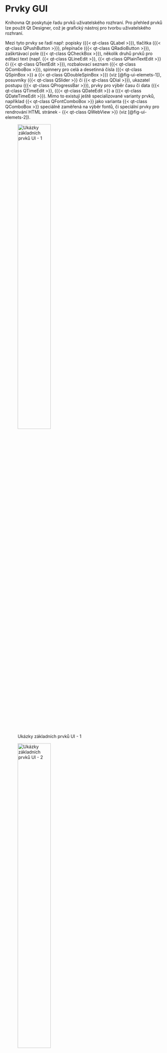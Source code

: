 # Prvky GUI

Knihovna [Qt]{.sw} poskytuje řadu prvků uživatelského rozhraní. Pro přehled prvků lze použít [Qt Designer]{.sw}, což je grafický nástroj pro tvorbu uživatelského rozhraní. 

Mezi tyto prvky se řadí např: popisky ({{< qt-class QLabel >}}), tlačítka ({{< qt-class QPushButton >}}), přepínače ({{< qt-class QRadioButton >}}), zaškrtávací pole ({{< qt-class QCheckBox >}}), několik druhů prvků pro editaci text (např. {{< qt-class QLineEdit >}}, {{< qt-class QPlainTextEdit >}} či {{< qt-class QTextEdit >}}), rozbalovací seznam ({{< qt-class QComboBox >}}), spinnery pro celá a desetinná čísla ({{< qt-class QSpinBox >}} a {{< qt-class QDoubleSpinBox >}}) (viz [@fig-ui-elemets-1]), posuvníky ({{< qt-class QSlider >}} či {{< qt-class QDial >}}), ukazatel postupu ({{< qt-class QProgressBar >}}), prvky pro výběr času či data ({{< qt-class QTimeEdit >}}, ({{< qt-class QDateEdit >}} a ({{< qt-class QDateTimeEdit >}}). Mimo to existují ještě specializované varianty prvků, například {{< qt-class QFontComboBox >}} jako varianta {{< qt-class QComboBox >}} speciálně zaměřená na výběr fontů, či speciální prvky pro rendrování HTML stránek - {{< qt-class QWebView >}} (viz [@fig-ui-elemets-2]). 

![Ukázky základních prvků UI - 1](./figures/ui-elements-1.png){#fig-ui-elemets-1 width=50% fig-align="center"}

![Ukázky základních prvků UI - 2](./figures/ui-elements-2.png){#fig-ui-elemets-2 width=50% fig-align="center"}


:::{.callout-note}
## Modifikace prvků GUI

Prvky GUI lze poměrně jednoduše modifikovat, ať už vizuálně nebo jejich chování, vytvářením tříd, které odvozují z jichž existujících tříd. V takto odvozených třídách lze vytvářet nové funkce či modifikovat chování funkcí existujících. Tímto postupem lze poměrně snadno vytvářet více či méně modifikované prvky GUI, poskytující funkcionalitu, která je aktuálně potřebná. 
:::

Dále pak existují prvky pro zobrazení komplexnějších struktur jako jsou např. seznamy ({{< qt-class QListWidget >}} nebo {{< qt-class QListView >}}), tabulky ({{< qt-class QTableView >}} nebo {{< qt-class QTableWidget >}}) či stromové struktury ({{< qt-class QTreeView >}} nebo {{< qt-class QTreeWidget >}}) ale i jiné (viz [@fig-ui-elemets-3]).

![Ukázky základních prvků UI - 3](./figures/ui-elements-3.png){#fig-ui-elemets-3 width=50% fig-align="center"}

Dále pak existují prvky, které umožňují různé strukturování GUI, respektive prvků v něm. Mezi ty patří např. {{< qt-class QGroupBox >}}, {{< qt-class QGroupBox >}}, {{< qt-class QTabWidget >}}, {{< qt-class QStackedWidget >}} a další.

:::{.qgis}
Qgis definuje celou řadu vlastních GUI prvků, které se přímo zaměřují na práci s geodaty či funkcionalitu GIS. Všechny se nachází v modulu `qgis.gui`.
:::

## Rozložení prvků GUI

Prvky GUI v aplikaci neexistují samy o sobě, ale vždy uspořádané do nějaké struktury. Základem této struktury je třída {{< qt-class QLayout >}}, která specifikuje základní chování rozvržení (layoutu) [@QtCompany2022a]. Základní rozvržení, existující přímo jako [Qt]{.software} třídy jsou {{< qt-class QHBoxLayout >}} a {{< qt-class QVBoxLayout >}}, které skládají prvky do horizontální potažmo vertikální struktury, {{< qt-class QFormLayout >}}, používá dva sloupce - popisku a samotné prvky, a {{< qt-class QGridLayout >}}, což je nejkomplexnější layout, kde je možné specifikovat počet sloupců, řádků a následně přiřazovat prvky GUI do jedné či několik takto vzniklých buněk.

![Ukázky jednotlivých rozvržení](./figures/layouts.png){#fig-layouts width=50% fig-align="center"}

V rámci jednoho {{< qt-class QWidget >}}, či jiného GUI prvku může existovat několik layoutů, které do sebe mohou být i různě zanořené. Tím vznikají komplexní prvky GUI.

## QMainWindow - hlavní okno aplikace

{{< qt-class QMainWindow >}} z modulu `PyQt5.QtWidgets` je třída, která poskytuje základní rozhraní aplikace. V tomto rozhraní jsou předchystané položky pro všechny v aplikacích obvyklé prvky (viz @fig-qmainwindow) např. menu (Menu bar), lišty s nástroji (Toolbars), uživatelsky umisťované widgety (Dock Widgets), též zvané dokovatelné widgety, stavový řádek (Status bar) a hlavní prostor aplikace (Central Widget). 

![Součásti QMainWindow. Zdroj: [@QtCompany2022]](/figures/qmainwindow.png){#fig-qmainwindow width=75% fig-align="center"}

## Samostatná okna

Aplikace mohou vytvářet další doplňková okna, která napomáhají uživateli interagovat s programem. Jedná se obvykle o prvky odvozené od třídy {{< qt-class QDialog >}}, byť je možné i použití jiné třídy, či přímo {{< qt-class QWidget >}}. Tato třída poskytuje základní funkcionalitu pro tvorbu doplňkových oken. Doplňková okna lze rozdělit na dva typy: okna, která blokují hlavní aplikaci a musí být ukončena, pro návrat do hlavní okna (v terminologii Qt{.software} **modeless dialogs**), a okna, která existují samostatně a mohou být otevřena současně s dalšími okny (v terminologii Qt{.software} **modal dialogs**). Rozdíl mezi těmito okny je v tom, jakou funkcí se spouští, zatímco okna typu **modeless** se spouští funkcí `exec()`, která převezme hlavní běhovou smyčku programu a je nutné toto okno zavřít, aby byla předána zpět rodičovskému oknu, okna typue **modal** se pouze zobrazují funkcí `show()`, což umožní jejich souběh s dalšími okny.

:::{.qgis}
V QGIS najdeme řadu příkladů obou typů těchto oken. Např. [Atributová tabulka]{.settings} či [Rozvžení (Layout)]{.settings} jsou příklady oken typu **modal**, které mohu existovat spolu s dalšími okny a neblokuje funkcionalitu dalších oken. Příkladem **modeless** okna je třeba [Nastavení]{.settings}, což je okno, které zablokuje, až do svého uzavření, veškerou jinou funkcionalitu QGIS. 
:::

Okna typu **Modal** při svém uzavření vrací hodnotu. Tyto okna často disponují tlačítky, které umožňují zavření okna přijetím, či odmítnutím nějaké akce. Typicky například okna informující o přepsaní souboru při jeho uložení, kde má uživatel možnost potvrdit, nebo odmítnou přepsání souboru. Dle návratové hodnoty okna se pak dále větví příslušný hlavní program. Tento případ je demonstrován v ukázce: {{< example-code empty_application_with_settings_dialog.py >}}, jenž je podrobněji popsán v @sec-settings.  
